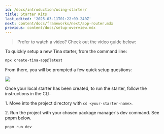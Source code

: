 ```yaml
---
id: /docs/introduction/using-starter/
title: Starter Kits
last_edited: '2025-03-11T01:22:09.240Z'
next: content/docs/frameworks/next/app-router.mdx
previous: content/docs/setup-overview.mdx
---
```


> Prefer to watch a video? Check out the video guide below:

<Youtube embedSrc="https://www.youtube.com/embed/E0nehGoMwWM?si=kvYTdUwCaOPsHHoO" />

To quickly setup a new Tina starter, from the command line:

```bash
npx create-tina-app@latest
```

From there, you will be prompted a few quick setup questions:

![](/img/docs/introduction/cli-starter.png)

Once your local starter has been created, to run the starter, follow the instructions in the CLI:

1\. Move into the project directory with `cd <your-starter-name>`.

2\. Run the project with your chosen package manager's dev command. See pnpm below.

```
pnpm run dev
```
